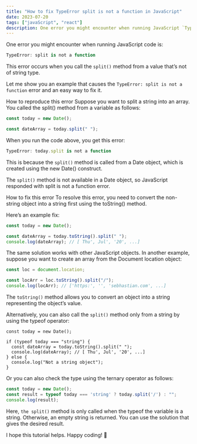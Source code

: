 ```yaml
---
title: "How to fix TypeError split is not a function in JavaScript"
date: 2023-07-20
tags: ["javaScript", "react"]
description: One error you might encounter when running JavaScript `TypeError: split is not a function`, This error occurs when you call the split() method from a value that’s not of string type. Let me show you an example that causes the TypeError: split is not a function error and an easy way to fix it.
---
```


One error you might encounter when running JavaScript code is:

```ts
TypeError: split is not a function
```

This error occurs when you call the `split()` method from a value that’s not of string type.

Let me show you an example that causes the `TypeError: split is not a function` error and an easy way to fix it.

How to reproduce this error
Suppose you want to split a string into an array. You called the split() method from a variable as follows:
```ts 
const today = new Date();
```

```ts
const dateArray = today.split(" ");
```

When you run the code above, you get this error:

```ts
TypeError: today.split is not a function
```

This is because the `split()` method is called from a Date object, which is created using the new Date() construct.

The `split()` method is not available in a Date object, so JavaScript responded with split is not a function error.

How to fix this error
To resolve this error, you need to convert the non-string object into a string first using the toString() method.

Here’s an example fix:

```ts
const today = new Date();
```
```ts
const dateArray = today.toString().split(" ");
console.log(dateArray); // [ Thu', Jul', '20', ...]
```

The same solution works with other JavaScript objects. In another example, suppose you want to create an array from the Document location object:
```ts
const loc = document.location;
```
```ts
const locArr = loc.toString().split("/");
console.log(locArr); // ['https:', '', 'sebhastian.com', ...]
```

The `toString()` method allows you to convert an object into a string representing the object’s value.

Alternatively, you can also call the `split()` method only from a string by using the typeof operator:
```tsx
const today = new Date();

if (typeof today === "string") {
  const dateArray = today.toString().split(" ");
  console.log(dateArray); // [ Thu', Jul', '20', ...]
} else {
  console.log("Not a string object");
}
```

Or you can also check the type using the ternary operator as follows:
```ts
const today = new Date();
const result = typeof today === 'string' ? today.split('/') : "";
console.log(result);
```
Here, `the split()` method is only called when the typeof the variable is a string. Otherwise, an empty string is returned. You can use the solution that gives the desired result.

I hope this tutorial helps. Happy coding! 🙌

